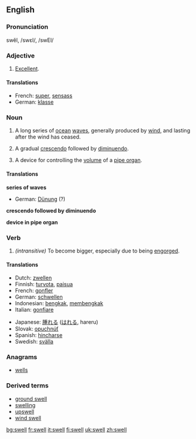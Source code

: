 ==English==

===Pronunciation===
swĕl, /swεl/, /swEl/

===Adjective===
{{en-ad2|'''swell'''|-|-}}

# {{informal}} [[Excellent]].

====Translations====
*French: [[super#French|super]], [[sensass]]
*German: [[klasse]]

===Noun===
{{en-noun|swell|swells}}

#A long series of [[ocean]] [[wave]]s, generally produced by [[wind]], and lasting after the wind has ceased.
# {{music}} A gradual [[crescendo]] followed by [[diminuendo]].
# {{music}} A device for controlling the [[volume]] of a [[pipe organ]].

====Translations====
'''series of waves'''
{{top}}
*German: [[Dünung]] {{f}} (?)
{{mid}}
{{bottom}}
 
'''crescendo followed by diminuendo'''
{{top}}
{{mid}}
{{bottom}}
 
'''device in pipe organ'''
{{top}}
{{mid}}
{{bottom}}
 

===Verb===
{{irregverb|'''to swell'''|'''[[swells]]'''|'''[[swelled]]'''|'''[[swollen]] '''or''' [[swelled]]'''|'''[[swelling]]'''}}

#''(intransitive)'' To become bigger, especially due to being [[engorge]]d.

====Translations====
{{top}}
*Dutch: [[zwellen]]
*Finnish: [[turvota]], [[paisua]]
*French: [[gonfler]]
*German: [[schwellen]]
*Indonesian: [[bengkak]], [[bengkak|membengkak]]
*Italian: [[gonfiare]]
{{mid}}
*Japanese: [[腫れる]] ([[はれる]], hareru)
*Slovak: [[opuchnúť]]
*Spanish: [[hincharse]]
*Swedish: [[svälla]]
{{bottom}}

===Anagrams===
*[[wells]]

===Derived terms===
*[[ground swell]]
*[[swelling]]
*[[upswell]]
*[[wind swell]]

[[bg:swell]]
[[fr:swell]]
[[it:swell]]
[[fi:swell]]
[[uk:swell]]
[[zh:swell]]